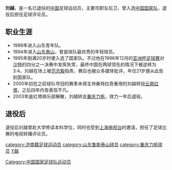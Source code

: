 {{Veil|time=2015-09-12T06:24:35+00:00}}
{{Football player infobox
| playername =刘越
| image    = 
| fullname =刘越
| englishfullname =Liu Yue
| nickname =
| dateofbirth ={{birth date and age|1975|7|12}}
| height={{height|m=1.75}}
| countryofbirth = [[中国|中国]]
| cityofbirth =[[山东省|山东省]][[济南市|济南市]]
| currentclub  =已退役
| clubnumber = 
| position =后卫
| youthyears = 1989-1993
| youthclubs = {{flagicon|CHN}}山东青年队
| years =1994-1999年<br/>2000-2003年<br/>2004年
| clubs =[[山东鲁能泰山|山东泰山]]<br/>[[云南红塔|云南红塔]]<br/>[[重庆力帆|重庆力帆]]
| caps(goals)= 101{{0}}(3)<br/>87{{0}}(6)<br/>5{{0}}(0)
| nationalyears = 1996年
| nationalteam = {{fb|CHN}}
| nationalcaps(goals)=11{{0}}(0)
| pcupdate =
| ntupdate =
}}
'''刘越'''{{BD|1975年|7月12日|||catIdx=L}}，是一名已退役的[[中国|中国]]足球运动员，主要司职左后卫，曾入选[[中国国家足球队|中国国家队]]，退役后担任足球评论员。

==职业生涯==
*1989年进入山东青年队。
*1994年进入[[山东鲁能泰山|山东泰山]]，曾是球队最优秀的年轻球员。
*1995年刚满20岁时便入选了国家队。不过他在1996年12月的[[亚洲杯足球赛|亚洲杯足球赛]]对[[沙特阿拉伯国家足球队|沙特]]的四分之一决赛中发挥失常，最终中国在两球领先的情况下被逆转为3:4，刘越在场上被[[范志毅|范志毅]]指责，赛后也被众多媒体批评，年仅21岁便从此告别国家队。
*2000年初在之前球队夺冠的赛季未得主帅桑特拉奇重用的刘越转投[[云南红塔|云南红塔]]，之后四年内皆表现不凡。
*2003年底红塔俱乐部解散，刘越转会[[重庆力帆|重庆力帆]]，效力一年后退役。

==退役后==
退役后刘越曾赴大学修读本科学位，同时也受到[[上海电视台|上海电视台]]的邀请，担任了足球比赛的电视转播评论员。

{{1996年亚洲杯足球赛中国参赛名单}}
{{1994年山东济南泰山名单}}
{{1995年山东济南泰山名单}}
{{1996年济南泰山将军名单}}
{{1997年济南泰山将军名单}}
{{1998年山东鲁能泰山名单}}
{{1999年山东鲁能泰山名单}}
{{HideF}}
{{DEFAULTSORT:L}}
[[category:济南籍足球运动员|category:济南籍足球运动员]]
[[Category:中国国家足球队运动员|Category:中国国家足球队运动员]]
[[category:山东鲁能泰山球员|category:山东鲁能泰山球员]]
[[category:重庆力帆球员|category:重庆力帆球员]]
[[category:刘姓|Y越]]